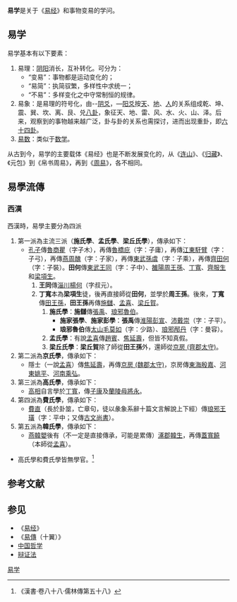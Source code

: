 '''易学'''是关于《[[易经|易经]]》和事物变易的学问。

==易学==
易学基本有以下要素：
#易理：[[阴阳|阴阳]]消长，互补转化。可分为：
#*“变易”：事物都是运动变化的；
#*“易简”：执简驭繁，多样性中求统一；
#*“不易”：多样变化之中守常制恒的规律。
#易象：是易理的符号化，由--[[阴爻|阴爻]]，—[[阳爻|阳爻]]按[[天|天]]、[[地|地]]、[[人|人]]的关系组成乾、坤、震、巽、坎、离、艮、兑[[八卦|八卦]]，象征天、地、雷、风、水、火、山、泽。后来，观察到的事物越来越广泛，卦与卦的关系也需探讨，进而出现重卦，即[[六十四卦|六十四卦]]。
#[[易数|易数]]：类似于[[数学|数学]]。

从古到今，易学的主要载体《易经》也是不断发展变化的，从《[[連山易|连山]]》、《[[归藏|归藏]]》、《元包》到《帛书周易》，再到《[[周易|周易]]》，各不相同。

==易學流傳==
{{also|易經#流傳與學派}}

===西漢===
西漢時，易學主要分為四派
#第一派為主流三派（'''施氏學'''、'''孟氏學'''、'''梁丘氏學'''），傳承如下：
#*[[孔子|孔子]]傳[[鲁国|魯]][[商瞿|商瞿]]（字子木），再傳[[鲁国|魯]][[橋庇|橋庇]]（字：子庸），再傳[[江東|江東]][[馯臂|馯臂]]（字：子弓），再傳[[燕|燕]][[周醜|周醜]]（字：子家），再傳[[東武|東武]][[孫虞|孫虞]]（字：子乘），再傳[[齊|齊]][[田何|田何]]（字：子裝）。'''田何'''傳[[東武|東武]][[王同|王同]]（字：子中）、[[雒陽|雒陽]][[周王孫|周王孫]]、[[丁寬|丁寬]]、[[齊服生|齊服生]]和[[梁項生|梁項生]]。
#*#'''王同'''傳[[淄川|淄川]][[楊何|楊何]]（字叔元）。
#*#'''丁寬'''本為'''梁項生'''徒，後再直接師從'''田何'''，並學於'''周王孫'''。後來，'''丁寬'''傳[[田王孫|田王孫]]，'''田王孫'''再傳[[施讎|施讎]]、[[孟喜|孟喜]]、[[梁丘賀|梁丘賀]]。
#*##'''施氏學'''：'''施讎'''傳[[張禹|張禹]]、[[琅邪|琅邪]][[魯伯|魯伯]]。
#*##*'''施家張學'''、'''施家彭學'''：'''張禹'''傳[[淮陽|淮陽]][[彭宣|彭宣]]、[[沛|沛]][[戴崇|戴崇]]（字：子平）。
#*##*'''琅邪魯伯'''傳[[太山|太山]][[毛莫如|毛莫如]]（字：少路）、[[琅邪|琅邪]][[邴丹|邴丹]]（字：曼容）。
#*##'''孟氏學'''：有說[[孟喜|孟喜]]傳[[趙賓|趙賓]]、[[焦延壽|焦延壽]]，但皆不知真假。
#*##'''梁丘氏學'''：'''梁丘賀'''除了師從'''田王孫'''外，還師從[[京房_(齊郡太守)|京房 (齊郡太守)]]。
#第二派為'''京氏學'''，傳承如下：
#*隱士（一說[[孟喜|孟喜]]）傳[[焦延壽|焦延壽]]，再傳[[京房_(魏郡太守)|京房 (魏郡太守)]]，京房傳[[東海|東海]][[殷嘉|殷嘉]]、[[河東|河東]][[姚平|姚平]]、[[河南|河南]][[乘弘|乘弘]]。
#第三派為'''高氏學'''，傳承如下：
#*[[高相|高相]]自言學於[[丁寬|丁寬]]，傳[[子康|子康]]及[[蘭陵|蘭陵]][[毋將永|毋將永]]。
#第四派為'''費氏學'''，傳承如下：
#*[[費直|費直]]（長於卦筮，亡章句，徒以彖象系辭十篇文言解說上下經）傳[[琅邪|琅邪]][[王璜|王璜]]（字：平中；又傳[[古文尚書|古文尚書]]）。
#第五派為'''韓氏學'''，傳承如下：
#*[[燕|燕]][[韓嬰|韓嬰]]後有（不一定是直接傳承，可能是累傳）[[涿郡|涿郡]][[韓生|韓生]]，再傳[[蓋寬饒|蓋寬饒]]（本師從[[孟喜|孟喜]]）。
*高氏學和費氏學皆無學官。<ref>《漢書·卷八十八·儒林傳第五十八》</ref>

== 参考文献 ==
{{Reflist}}

== 参见 ==
* 《[[易经|易经]]》
* 《[[易傳|易傳]]（十翼）》
* [[中国哲学|中国哲学]]
* [[辩证法|辩证法]]

[[Category:易学|]]